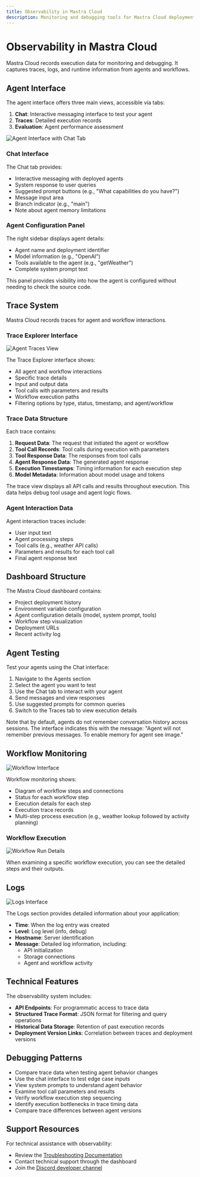 ```yaml
---
title: Observability in Mastra Cloud
description: Monitoring and debugging tools for Mastra Cloud deployments
---
```


# Observability in Mastra Cloud

Mastra Cloud records execution data for monitoring and debugging. It captures traces, logs, and runtime information from agents and workflows.

## Agent Interface

The agent interface offers three main views, accessible via tabs:

1. **Chat**: Interactive messaging interface to test your agent
2. **Traces**: Detailed execution records
3. **Evaluation**: Agent performance assessment

![Agent Interface with Chat Tab](../../../../../public/image/cloud-agent.png)

### Chat Interface

The Chat tab provides:

- Interactive messaging with deployed agents
- System response to user queries
- Suggested prompt buttons (e.g., "What capabilities do you have?")
- Message input area
- Branch indicator (e.g., "main")
- Note about agent memory limitations

### Agent Configuration Panel

The right sidebar displays agent details:

- Agent name and deployment identifier
- Model information (e.g., "OpenAI")
- Tools available to the agent (e.g., "getWeather")
- Complete system prompt text

This panel provides visibility into how the agent is configured without needing to check the source code.

## Trace System

Mastra Cloud records traces for agent and workflow interactions.

### Trace Explorer Interface

![Agent Traces View](/image/cloud-agent-traces.png)

The Trace Explorer interface shows:

- All agent and workflow interactions
- Specific trace details
- Input and output data
- Tool calls with parameters and results
- Workflow execution paths
- Filtering options by type, status, timestamp, and agent/workflow

### Trace Data Structure

Each trace contains:

1. **Request Data**: The request that initiated the agent or workflow
2. **Tool Call Records**: Tool calls during execution with parameters
3. **Tool Response Data**: The responses from tool calls
4. **Agent Response Data**: The generated agent response
5. **Execution Timestamps**: Timing information for each execution step
6. **Model Metadata**: Information about model usage and tokens

The trace view displays all API calls and results throughout execution. This data helps debug tool usage and agent logic flows.

### Agent Interaction Data

Agent interaction traces include:

- User input text
- Agent processing steps
- Tool calls (e.g., weather API calls)
- Parameters and results for each tool call
- Final agent response text

## Dashboard Structure

The Mastra Cloud dashboard contains:

- Project deployment history
- Environment variable configuration
- Agent configuration details (model, system prompt, tools)
- Workflow step visualization
- Deployment URLs
- Recent activity log

## Agent Testing

Test your agents using the Chat interface:

1. Navigate to the Agents section
2. Select the agent you want to test
3. Use the Chat tab to interact with your agent
4. Send messages and view responses
5. Use suggested prompts for common queries
6. Switch to the Traces tab to view execution details

Note that by default, agents do not remember conversation history across sessions. The interface indicates this with the message: "Agent will not remember previous messages. To enable memory for agent see image."

## Workflow Monitoring

![Workflow Interface](/image/cloud-workflow.png)

Workflow monitoring shows:

- Diagram of workflow steps and connections
- Status for each workflow step
- Execution details for each step
- Execution trace records
- Multi-step process execution (e.g., weather lookup followed by activity planning)

### Workflow Execution

![Workflow Run Details](/image/cloud-workflow-run.png)

When examining a specific workflow execution, you can see the detailed steps and their outputs.

## Logs

![Logs Interface](/image/cloud-logs.png)

The Logs section provides detailed information about your application:

- **Time**: When the log entry was created
- **Level**: Log level (info, debug)
- **Hostname**: Server identification
- **Message**: Detailed log information, including:
  - API initialization
  - Storage connections
  - Agent and workflow activity

## Technical Features

The observability system includes:

- **API Endpoints**: For programmatic access to trace data
- **Structured Trace Format**: JSON format for filtering and query operations
- **Historical Data Storage**: Retention of past execution records
- **Deployment Version Links**: Correlation between traces and deployment versions

## Debugging Patterns

- Compare trace data when testing agent behavior changes
- Use the chat interface to test edge case inputs
- View system prompts to understand agent behavior
- Examine tool call parameters and results
- Verify workflow execution step sequencing
- Identify execution bottlenecks in trace timing data
- Compare trace differences between agent versions

## Support Resources

For technical assistance with observability:

- Review the [Troubleshooting Documentation]()
- Contact technical support through the dashboard
- Join the [Discord developer channel](https://discord.gg/mastra)